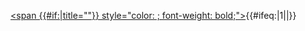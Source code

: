 [[{{{atom_name}}}|<span {{#if:{{{atom_title|}}}|title="{{{atom_title|}}}"}} style="color: {{{atom_color|black}}}; font-weight: bold;">{{{atom_symbol}}}</span>]]{{#ifeq:{{{atom_number}}}|1||<sub>{{{atom_number}}}</sub>}}<noinclude>
{{documentation|1=Template:Infobox drug/chem styled/doc}}
</noinclude>